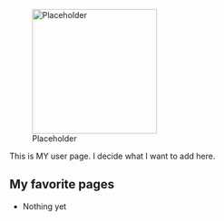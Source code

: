 [[File:Placeholder|thumb|220px]]

This is MY user page. I decide what I want to add here.

==My favorite pages==

* Nothing yet